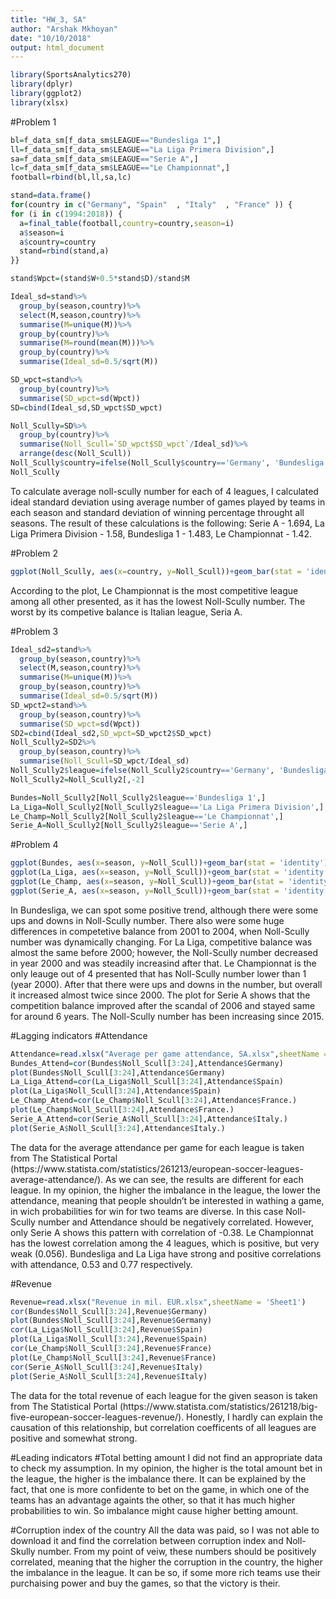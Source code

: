 ```yaml
---
title: "HW_3, SA"
author: "Arshak Mkhoyan"
date: "10/10/2018"
output: html_document
---
```


```r
library(SportsAnalytics270)
library(dplyr)
library(ggplot2)
library(xlsx)
```


#Problem 1

```r
bl=f_data_sm[f_data_sm$LEAGUE=="Bundesliga 1",]
ll=f_data_sm[f_data_sm$LEAGUE=="La Liga Primera Division",]
sa=f_data_sm[f_data_sm$LEAGUE=="Serie A",]
lc=f_data_sm[f_data_sm$LEAGUE=="Le Championnat",]
football=rbind(bl,ll,sa,lc)

stand=data.frame()
for(country in c("Germany", "Spain"  , "Italy"  , "France" )) {
for (i in c(1994:2018)) {
  a=final_table(football,country=country,season=i)
  a$season=i
  a$country=country
  stand=rbind(stand,a)
}}

stand$Wpct=(stand$W+0.5*stand$D)/stand$M

Ideal_sd=stand%>%
  group_by(season,country)%>%
  select(M,season,country)%>%
  summarise(M=unique(M))%>%
  group_by(country)%>%
  summarise(M=round(mean(M)))%>%
  group_by(country)%>%
  summarise(Ideal_sd=0.5/sqrt(M))

SD_wpct=stand%>%
  group_by(country)%>%
  summarise(SD_wpct=sd(Wpct))
SD=cbind(Ideal_sd,SD_wpct$SD_wpct)

Noll_Scully=SD%>%
  group_by(country)%>%
  summarise(Noll_Scull=`SD_wpct$SD_wpct`/Ideal_sd)%>%
  arrange(desc(Noll_Scull))
Noll_Scully$country=ifelse(Noll_Scully$country=='Germany', 'Bundesliga 1', ifelse(Noll_Scully$country=='France', 'Le Championnat', ifelse(Noll_Scully$country=='Italy', 'Serie A', 'La Liga Primera Division')))
Noll_Scully
```
To calculate average noll-scully number for each of 4 leagues, I calculated ideal standard deviation using average number of games played by teams in each season and standard deviation of winning percentage throught all seasons. The result of these calculations is the following: Serie A - 1.694, La Liga Primera Division - 1.58, Bundesliga 1 - 1.483, Le Championnat - 1.42.  


#Problem 2

```r
ggplot(Noll_Scully, aes(x=country, y=Noll_Scull))+geom_bar(stat = 'identity')+coord_cartesian(ylim = c(1,1.75))+ggtitle('Noll-Scully number by league')+xlab('Country')+ylab('Noll-Scully')
```

According to the plot, Le Championnat is the most competitive league among all other presented, as it has the lowest Noll-Scully number. The worst by its competive balance is Italian league, Seria A.

#Problem 3

```r
Ideal_sd2=stand%>%
  group_by(season,country)%>%
  select(M,season,country)%>%
  summarise(M=unique(M))%>%
  group_by(season,country)%>%
  summarise(Ideal_sd=0.5/sqrt(M))
SD_wpct2=stand%>%
  group_by(season,country)%>%
  summarise(SD_wpct=sd(Wpct))
SD2=cbind(Ideal_sd2,SD_wpct=SD_wpct2$SD_wpct)
Noll_Scully2=SD2%>%
  group_by(season,country)%>%
  summarise(Noll_Scull=SD_wpct/Ideal_sd)
Noll_Scully2$league=ifelse(Noll_Scully2$country=='Germany', 'Bundesliga 1', ifelse(Noll_Scully2$country=='France', 'Le Championnat', ifelse(Noll_Scully2$country=='Italy', 'Serie A', 'La Liga Primera Division')))
Noll_Scully2=Noll_Scully2[,-2]

Bundes=Noll_Scully2[Noll_Scully2$league=='Bundesliga 1',]
La_Liga=Noll_Scully2[Noll_Scully2$league=='La Liga Primera Division',]
Le_Champ=Noll_Scully2[Noll_Scully2$league=='Le Championnat',]
Serie_A=Noll_Scully2[Noll_Scully2$league=='Serie A',]
```

#Problem 4
```r
ggplot(Bundes, aes(x=season, y=Noll_Scull))+geom_bar(stat = 'identity')+coord_cartesian(ylim = c(1,1.95))+ggtitle('Noll-Scully number by season, Bundesliga')+xlab('Season')+ylab('Noll-Scully')
ggplot(La_Liga, aes(x=season, y=Noll_Scull))+geom_bar(stat = 'identity')+coord_cartesian(ylim = c(1,2.35))+ggtitle('Noll-Scully number by season, La liga')+xlab('Season')+ylab('Noll-Scully')
ggplot(Le_Champ, aes(x=season, y=Noll_Scull))+geom_bar(stat = 'identity')+coord_cartesian(ylim = c(0.9,2))+ggtitle('Noll-Scully number by season, Le Championnat')+xlab('Season')+ylab('Noll-Scully')
ggplot(Serie_A, aes(x=season, y=Noll_Scull))+geom_bar(stat = 'identity')+coord_cartesian(ylim = c(1,2.35))+ggtitle('Noll-Scully number by season, Serie A')+xlab('Season')+ylab('Noll-Scully')

```
In Bundesliga, we can spot some positive trend, although there were some ups and downs in Noll-Scully number. There also were some huge differences in competetive balance from 2001 to 2004, when Noll-Scully number was dynamically changing. 
For La Liga, competitive balance was almost the same before 2000; however, the Noll-Scully number decreased in year 2000 and was steadily increasind after that. 
Le Championnat is the only leauge out of 4 presented that has Noll-Scully number lower than 1 (year 2000). After that there were ups and downs in the number, but overall it increased almost twice since 2000.
The plot for Serie A shows that the competition balance improved after the scandal of 2006 and stayed same for around 6 years. The Noll-Scully number has been increasing since 2015.

#Lagging indicators
#Attendance

```r
Attendance=read.xlsx("Average per game attendance, SA.xlsx",sheetName = 'Average per game attendance, SA')
Bundes_Attend=cor(Bundes$Noll_Scull[3:24],Attendance$Germany)
plot(Bundes$Noll_Scull[3:24],Attendance$Germany)
La_Liga_Attend=cor(La_Liga$Noll_Scull[3:24],Attendance$Spain)
plot(La_Liga$Noll_Scull[3:24],Attendance$Spain)
Le_Champ_Atend=cor(Le_Champ$Noll_Scull[3:24],Attendance$France.)
plot(Le_Champ$Noll_Scull[3:24],Attendance$France.)
Serie_A_Attend=cor(Serie_A$Noll_Scull[3:24],Attendance$Italy.)
plot(Serie_A$Noll_Scull[3:24],Attendance$Italy.)

```
The data for the average attendance per game for each league is taken from The Statistical Portal (https://www.statista.com/statistics/261213/european-soccer-leagues-average-attendance/). As we can see, the results are different for each league. In my opinion, the higher the imbalance in the league, the lower the attendance, meaning that people shouldn't be interested in wathing a game, in wich probabilities for win for two teams are diverse. In this case Noll-Scully number and Attendance should be negatively correlated. However, only Serie A shows this pattern with correlation of -0.38. Le Championnat has the lowest correlation among the 4 leagues, which is positive, but very weak (0.056). Bundesliga and La Liga have strong and positive correlations with attendance, 0.53 and 0.77 respectively. 

#Revenue

```r
Revenue=read.xlsx("Revenue in mil. EUR.xlsx",sheetName = 'Sheet1')
cor(Bundes$Noll_Scull[3:24],Revenue$Germany)
plot(Bundes$Noll_Scull[3:24],Revenue$Germany)
cor(La_Liga$Noll_Scull[3:24],Revenue$Spain)
plot(La_Liga$Noll_Scull[3:24],Revenue$Spain)
cor(Le_Champ$Noll_Scull[3:24],Revenue$France)
plot(Le_Champ$Noll_Scull[3:24],Revenue$France)
cor(Serie_A$Noll_Scull[3:24],Revenue$Italy)
plot(Serie_A$Noll_Scull[3:24],Revenue$Italy)
```
The data for the total revenue of each league for the given season is taken from The Statistical Portal (https://www.statista.com/statistics/261218/big-five-european-soccer-leagues-revenue/). Honestly, I hardly can explain the causation of this relationship, but correlation coefficents of all leagues are positive and somewhat strong. 

#Leading indicators
#Total betting amount
I did not find an appropriate data to check my assumption. In my opinion, the higher is the total amount bet in the league, the higher is the imbalance there. It can be explained by the fact, that one is more confidente to bet on the game, in which one of the teams has an advantage againts the other, so that it has much higher probabilities to win. So imbalance might cause higher betting amount. 

#Corruption index of the country
All the data was paid, so I was not able to download it and find the correlation between corruption index and Noll-Skully number. From my point of veiw, these numbers should be positively correlated, meaning that the higher the corruption in the country, the higher the imbalance in the league. It can be so, if some more rich teams use their purchaising power and buy the games, so that the victory is their. 





